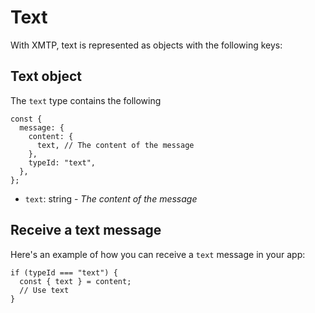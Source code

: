 # Text

With XMTP, text is represented as objects with the following keys:

## Text object

The `text` type contains the following

```tsx
const {
  message: {
    content: {
      text, // The content of the message
    },
    typeId: "text",
  },
};
```

- `text`: string - _The content of the message_

## Receive a text message

Here's an example of how you can receive a `text` message in your app:

```tsx
if (typeId === "text") {
  const { text } = content;
  // Use text
}
```
